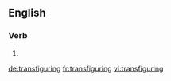 ==English==

===Verb===
{{head|en|present participle}}

# {{present participle of|transfigure|lang=en}}

[[de:transfiguring]]
[[fr:transfiguring]]
[[vi:transfiguring]]